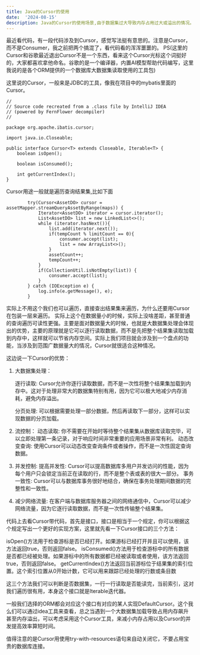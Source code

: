 ```yaml
---
title: Java的Cursor的使用
date:  '2024-08-15'
description: Java的Cursor的使用场景,由于数据集过大导致内存占用过大或溢出的情况。通过一行一行读取
---
```

最近看代码，有一段代码涉及到Cursor，感觉写法挺有意思的。注意是Cursor，而不是Consumer，我之前把两个搞混了，看代码看的浑浑噩噩的。
PS(这里的Cursor和谷歌最近退出Cursor不是一个东西，看来这个Cursor光标这个词挺好的，大家都喜欢拿他命名。谷歌的是一个编译器，内置AI模型帮助代码编写，这里我说的是各个ORM提供的一个数据库大数据集读取使用的工具包)

这里说的Cursor，一般来是JDBC的工具，像我在项目中的mybatis里面的Cursor。
```
//
// Source code recreated from a .class file by IntelliJ IDEA
// (powered by FernFlower decompiler)
//

package org.apache.ibatis.cursor;

import java.io.Closeable;

public interface Cursor<T> extends Closeable, Iterable<T> {
    boolean isOpen();

    boolean isConsumed();

    int getCurrentIndex();
}

```
Cursor用途一般就是遍历查询结果集,比如下面
```
        try(Cursor<AssetDO> cursor = assetMapper.streamQueryAssetByRange(maps)) {
            Iterator<AssetDO> iterator = cursor.iterator();
            List<AssetDO> list = new LinkedList<>();
            while (iterator.hasNext()){
                list.add(iterator.next());
                if(tempCount % limitCount == 0){
                    consumer.accept(list);
                    list = new ArrayList<>();
                }
                assetCount++;
                tempCount++;
            }
            if(CollectionUtil.isNotEmpty(list)) {
                consumer.accept(list);
            }
        } catch (IOException e) {
            log.info(e.getMessage(), e);
        }
```
实际上不用这个我们也可以遍历，直接查出结果集来遍历，为什么还要用Cursor在包装一层来遍历。
实际上这个在数据量小的时候，实际上没啥差距，甚至普通的查询遍历可读性更强。主要是面对数据量大的时候，也就是大数据集处理会体现出的优势，主要的原理就是它可以逐行读取数据，而不是先把整个结果集读取加载到内存中，这样就可以节省内存空间。实际上我们项目就会涉及到一个盘点的功能，当涉及到范围广数据量大的情况，Cursor就很适合这种情况。

这边说一下Cursor的优势：

 1. 大数据集处理：
    
    逐行读取:
    Cursor允许你逐行读取数据，而不是一次性将整个结果集加载到内存中。这对于处理非常大的数据集特别有用，因为它可以极大地减少内存消耗，避免内存溢出。
    
    分页处理: 可以根据需要处理一部分数据，然后再读取下一部分，这样可以实现数据的分页加载。
 2. 流控制：
    动态读取: 你不需要在开始时等待整个结果集从数据库读取完毕，可以立即处理第一条记录，对于响应时间非常重要的应用场景非常有利。
    动态改变查询: 使用Cursor可以动态改变查询条件或者操作，而不是一次性固定查询数据。
 3. 并发控制:
    提高并发性: Cursor可以提高数据库多用户并发访问的性能，因为每个用户只会锁定当前正在读取的行，而不是整个表或表的很大一部分。
    事务一致性: Cursor可以与数据库事务很好地结合，确保在事务处理期间数据的完整性和一致性。
 4. 减少网络流量:
    在客户端与数据库服务器之间的网络通信中，Cursor可以减少网络流量，因为它逐行读取数据，而不是一次性传输整个结果集。

代码上去看Cursor带代码，首先是接口，接口是相当于一个规定，你可以根据这个规定写出一个更好的实现方案，这里就先看一下Cursor接口的三个方法：

isOpen()方法用于检查游标是否已经打开。如果游标已经打开并且可以使用，该方法返回true，否则返回false。
isConsumed()方法用于检查游标中的所有数据是否都已经被处理。如果游标中的所有数据都已经被读取或者使用，该方法返回true，否则返回false。
getCurrentIndex()方法返回当前游标位于结果集的索引位置。这个索引位置从0开始计数，它可以用来跟踪已经处理的行数或条目数

这三个方法我们可以判断是否数据集，一行一行读取是否能读完，当前索引，这对我们遍历很有用，本身这个接口就是Iterable迭代器。

一般我们选择的ORM都会对应这个接口有对应的某人实现DefaultCursor。这个我么们可以通过idea工具来查看，总之当遇到一个大数据集加载导致占用内存飙升甚至内存溢出，可以考虑采用这个Cursor工具，来减小内存占用以及Cursor的并发提高效率算短时间。

值得注意的是Cursor用使用try-with-resources语句来自动关闭它，不要占用宝贵的数据库连接。